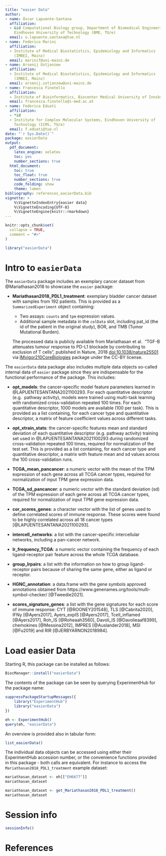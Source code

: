 ```yaml
---
title: "easier Data"
author:
- name: Óscar Lapuente-Santana
  affiliation: 
  - &id Computational Biology group, Department of Biomedical Engineering,
    Eindhoven University of Technology (BME, TU/e)
  email: o.lapuente.santana@tue.nl
- name: Federico Marini
  affiliation:
  - Institute of Medical Biostatistics, Epidemiology and Informatics 
    (IMBEI, Mainz)
  email: marinif@uni-mainz.de
- name: Arsenij Ustjanzew
  affiliation: 
  - Institute of Medical Biostatistics, Epidemiology and Informatics 
    (IMBEI, Mainz)
  email: arsenij.ustjanzew@uni-mainz.de
- name: Francesca Finotello
  affiliation: 
  - Institute of Bioinformatics, Biocenter Medical University of Innsbruck
  email: francesca.finotello@i-med.ac.at
- name: Federica Eduati
  affiliation: 
  - *id
  - Institute for Complex Molecular Systems, Eindhoven University of 
    Technology (ICMS, TU/e)
  email: f.eduati@tue.nl
date: "`r Sys.Date()`"
package: easierData
output: 
  pdf_document:
    latex_engine: xelatex
    toc: yes
    number_sections: true
  html_document:
    toc: true
    toc_float: true
    number_sections: true
    code_folding: show
    theme: lumen
bibliography: references_easierData.bib
vignette: >
    %\VignetteIndexEntry{easier data}
    %\VignetteEncoding{UTF-8}
    %\VignetteEngine{knitr::rmarkdown}
---
```


```r
knitr::opts_chunk$set(
  collapse = TRUE,
  comment = "#>"
)
```

```r
library("easierData")
```

# Intro to `easierData`

The `easierData` package includes an exemplary cancer dataset from
@Mariathasan2018 to showcase the `easier` package:

* **Mariathasan2018_PDL1_treatment**: exemplary bladder cancer dataset 
with samples from 192 patients. This is provided as a `SummarizedExperiment` 
object containing:

  - Two assays: `counts` and `tpm` expression values.
  - Additional sample metadata in the `colData` slot, including pat_id 
    (the id of the patient in the original study), BOR, and
    TMB (Tumor Mutational Burden).
  
  The processed data is publicly available from Mariathasan et al. 
  "TGF-B attenuates tumour response to PD-L1 blockade by contributing to
  exclusion of T cells", published in Nature, 2018
  [doi:10.1038/nature25501](https://doi.org/10.1038/nature25501) via 
  [IMvigor210CoreBiologies](http://research-pub.gene.com/IMvigor210CoreBiologies/)
  package under the CC-BY license. 
  
The `easierData` data package also includes multiple data objects so-called
internal data of `easier` package since they are indispensable for the 
functional performance of the package. This includes:

* **opt_models**: the cancer-specific model feature parameters learned 
in @LAPUENTESANTANA2021100293. For each quantitative descriptor (e.g. 
pathway activity), models were trained using multi-task learning with 
randomized cross-validation repeated 100 times. For each quantitative 
descriptor, 1000 models are  available (100 per task). This is provided
as a list containing, for each cancer type and quantitative descriptor,
a matrix of feature coefficient values across different tasks.
    
* **opt_xtrain_stats**: the cancer-specific features mean and standard 
deviation of each quantitative descriptor (e.g. pathway activity) training
set used in @LAPUENTESANTANA2021100293 during randomized cross-validation 
repeated 100 times, required for normalization of the test set. This is 
provided as  a list containing, for each cancer type and quantitative 
descriptor, a matrix with feature mean and sd values across the 100 
cross-validation runs.
    
* **TCGA_mean_pancancer**: a numeric vector with the mean of the TPM 
expression of each gene across all TCGA cancer types, required for 
normalization of input TPM gene expression data.
    
* **TCGA_sd_pancancer**: a numeric vector with the standard deviation (sd)
of the TPM expression of each gene across all TCGA cancer types, required
for normalization of input TPM gene expression data.
    
* **cor_scores_genes**: a character vector with the list of genes used to 
define correlated scores of immune response. These scores were found to be
highly correlated across all 18 cancer types [@LAPUENTESANTANA2021100293].
    
* **intercell_networks**: a list with the cancer-specific intercellular 
networks, including a pan-cancer network.
    
* **lr_frequency_TCGA**: a numeric vector containing the frequency of each 
ligand-receptor pair feature across the whole TCGA database.
    
* **group_lrpairs**: a list with the information on how to group 
ligand-receptor pairs because of sharing the same gene, either as ligand
or receptor.
    
* **HGNC_annotation**: a data.frame with the gene symbols approved 
annotations obtained from https://www.genenames.org/tools/multi-symbol-checker/
[@Tweedie2021].
    
* **scores_signature_genes**: a list with the gene signatures for each score of 
immune response: CYT [@ROONEY201548], TLS [@Cabrita2020], IFNy [@Ayers2017], 
Ayers_expIS [@Ayers2017], Tcell_inflamed [@Ayers2017], Roh_IS [@Roheaah3560],
Davoli_IS [@Davolieaaf8399], chemokines [@Messina2012], IMPRES [@Auslander2018],
MSI [@Fu2019] and RIR [@JERBYARNON2018984].

# Load easier Data

Starting R, this package can be installed as follows:

```r
BiocManager::install("easierData")
```

The contents of the package can be seen by querying ExperimentHub for the 
package name:

```r
suppressPackageStartupMessages({
    library("ExperimentHub")
    library("easierData")
})

eh <- ExperimentHub()
query(eh, "easierData")
```

An overview is provided also in tabular form:

```r
list_easierData()
```

The individual data objects can be accessed using either their ExperimentHub
accession number, or the convenience functions provided in this package 
- both calls are equivalent. For instance to access the 
`Mariathasan2018_PDL1_treatment` example dataset:

```r
mariathasan_dataset <- eh[["EH6677"]]
mariathasan_dataset

mariathasan_dataset <- get_Mariathasan2018_PDL1_treatment()
mariathasan_dataset
```

# Session info {-}

```r
sessionInfo()
```

# References {-}
